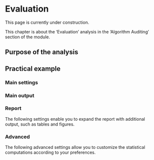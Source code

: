 # Evaluation {#sec-fairness}

::: {.callout-note appearance="simple" .content-visible when-format="html"}
This page is currently under construction.
:::

This chapter is about the 'Evaluation' analysis in the 'Algorithm Auditing' section of the module.

## Purpose of the analysis

## Practical example

### Main settings

### Main output

### Report

The following settings enable you to expand the report with additional output, such as tables and figures.

### Advanced

The following advanced settings allow you to customize the statistical computations according to your preferences.
